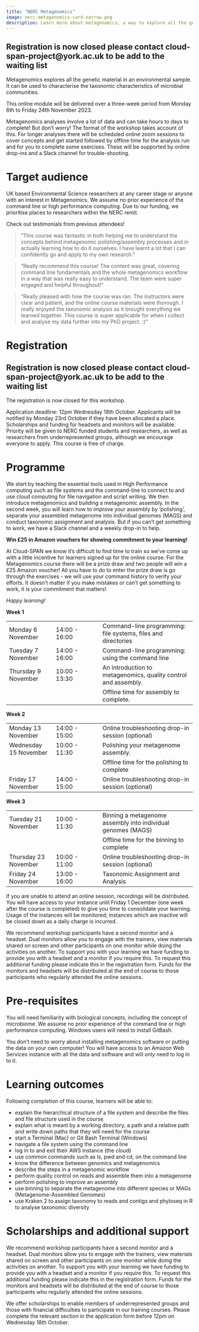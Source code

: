 ```yaml
---
title: "NERC Metagenomics"
image: nerc-metagenomics-card-narrow.png
description: Learn more about metagenomics, a way to explore all the genetic material in an environmental sample.
---
```

::: {.callout-note appearance="tip"}

## Registration is now closed please contact cloud-span-project@york.ac.uk to be add to the waiting list

:::

Metagenomics explores all the genetic material in an environmental sample. It can be used to characterise the taxonomic characteristics of microbial communities.

This online module will be delivered over a three-week period from Monday 6th to Friday 24th November 2023.

Metagenomics analyses involve a lot of data and can take hours to days to complete! But don't worry! The format of the workshop takes account of this. For longer analyses there will be scheduled online zoom sessions to cover concepts and get started followed by offline time for the analysis run and for you to complete some exercises. These will be supported by online drop-ins and a Slack channel for trouble-shooting.

# Target audience

UK based Environmental Science researchers at any career stage or anyone with an interest in Metagenomics. We assume no prior experience of the command line or high performance computing. Due to our funding, we prioritise places to researchers within the NERC remit.

Check out testimonials from previous attendees!

> "This course was fantastic in both helping me to understand the concepts behind metagenomic polishing/assembly processes and in actually learning how to do it ourselves. I have learnt a lot that I can confidently go and apply to my own research."

> "Really recommend this course! The content was great, covering command line fundamentals and the whole metagenomics workflow in a way that was really easy to understand. The team were super engaged and helpful throughout!"

> "Really pleased with how the course was ran. The instructors were clear and patient, and the online course materials were thorough. I really enjoyed the taxonomic analysis as it brought everything we learned together. This course is super applicable for when I collect and analyse my data further into my PhD project. :)"

# Registration

::: {.callout-note appearance="default"}

## Registration is now closed please contact cloud-span-project@york.ac.uk to be add to the waiting list

:::

The registration is now closed for this workshop. 

Application deadline: 12pm Wednesday 18th October. Applicants will be notified by Monday 23rd October if they have been allocated a place. Scholarships and funding for headsets and monitors will be available. Priority will be given to NERC funded students and researchers, as well as researchers from underrepresented groups, although we encourage everyone to apply. This course is free of charge.


# Programme

We start by teaching the essential tools used in High Performance computing such as file systems and the command-line to connect to and use cloud computing for file navigation and script writing. We then introduce metagenomics and building a metagenomic assembly. In the second week, you will learn how to improve your assembly by 'polishing', separate your assembled metagenome into individual genomes (MAGS) and conduct taxonomic assignment and analysis. But if you can't get something to work, we have a Slack channel and a weekly drop-in to help.

**Win £25 in Amazon vouchers for showing commitment to your learning!**

At Cloud-SPAN we know it's difficult to find time to train so we've come up with a little incentive for learners signed up for the online course. For the Metagenomics course there will be a prize draw and two people will win a £25 Amazon voucher! All you have to do to enter the prize draw is go through the exercises - we will use your command history to verify your efforts. It doesn't matter if you make mistakes or can't get something to work, it is your commitment that matters!

*Happy learning!*

**Week 1**

|                     |               |                                                                |
|------------------|------------------|------------------------------------|
| Monday 6 November   | 14:00 - 16:00 | Command-line programming: file systems, files and directories  |
| Tuesday 7 November  | 14:00 - 16:00 | Command-line programming: using the command line               |
| Thursday 9 November | 10:00 - 13:30 | An introduction to metagenomics, quality control and assembly. |
|                     |               | Offline time for assembly to complete.                         |

**Week 2**

|                       |               |                                                   |
|------------------|------------------|------------------------------------|
| Monday 13 November    | 14:00 - 15:00 | Online troubleshooting drop-in session (optional) |
| Wednesday 15 November | 10:00 - 11:30 | Polishing your metagenome assembly.               |
|                       |               | Offline time for the polishing to complete        |
| Friday 17 November    | 14:00 - 15:00 | Online troubleshooting drop-in session (optional) |

**Week 3**

|                     |               |                                                              |
|------------------|------------------|------------------------------------|
| Tuesday 21 November | 10:00 - 11:30 | Binning a metagenome assembly into individual genomes (MAGS) |
|                     |               | Offline time for the binning to complete                     |
| Thursday 23 November| 10:00 - 11:00 | Online troubleshooting drop-in session (optional)            |
| Friday 24 November  | 13:00 - 16:00 | Taxonomic Assignment and Analysis                            |

If you are unable to attend an online session, recordings will be distributed. You will have access to your instance until Friday 1 December (one week after the course is completed) to give you time to consolidate your learning. Usage of the instances will be monitored; instances which are inactive will be closed down as a daily charge is incurred.

We recommend workshop participants have a second monitor and a headset. Dual monitors allow you to engage with the trainers, view materials shared on screen and other participants on one monitor while doing the activities on another. To support you with your learning we have funding to provide you with a headset and a monitor if you require this. To request this additional funding please indicate this in the registration form. Funds for the monitors and headsets will be distributed at the end of course to those participants who regularly attended the online sessions.

# Pre-requisites

You will need familiarity with biological concepts, including the concept of microbiome. We assume no prior experience of the command line or high performance computing. Windows users will need to install GitBash.

You don't need to worry about installing metagenomics software or putting the data on your own computer! You will have access to an Amazon Web Services instance with all the data and software and will only need to log in to it.

# Learning outcomes

Following completion of this course, learners will be able to:

-   explain the hierarchical structure of a file system and describe the files and file structure used in the course
-   explain what is meant by a working directory, a path and a relative path and write down paths that they will need for the course
-   start a Terminal (Mac) or Git Bash Terminal (Windows)
-   navigate a file system using the command line
-   log in to and exit their AWS instance (the cloud)
-   use common commands such as ls, pwd and cd, on the command line
-   know the difference between genomics and metagenomics
-   describe the steps in a metagenomic workflow
-   perform quality control on reads and assemble them into a metagenome
-   perform polishing to improve an assembly
-   use binning to separate the metagenome into different species or MAGs (Metagenome-Assembled Genomes)
-   use Kraken 2 to assign taxonomy to reads and contigs and phyloseq in R to analyse taxonomic diversity

# Scholarships and additional support

We recommend workshop participants have a second monitor and a headset. Dual monitors allow you to engage with the trainers, view materials shared on screen and other participants on one monitor while doing the activities on another. To support you with your learning we have funding to provide you with a headset and a monitor if you require this. To request this additional funding please indicate this in the registration form. Funds for the monitors and headsets will be distributed at the end of course to those participants who regularly attended the online sessions.

We offer scholarships to enable members of underrepresented groups and those with financial difficulties to participate in our training courses. Please complete the relevant section in the application form before 12pm on Wednesday 18th October.

